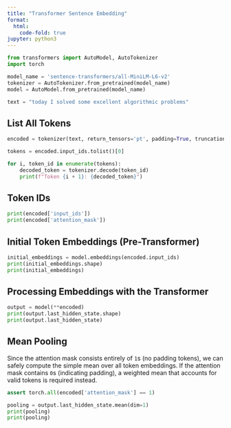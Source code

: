 ```yaml
---
title: "Transformer Sentence Embedding"
format:
  html:
    code-fold: true
jupyter: python3
---
```


```python
from transformers import AutoModel, AutoTokenizer
import torch
```

```python
model_name = 'sentence-transformers/all-MiniLM-L6-v2'
tokenizer = AutoTokenizer.from_pretrained(model_name)
model = AutoModel.from_pretrained(model_name)

text = "today I solved some excellent algorithmic problems"
```

## List All Tokens

```python
encoded = tokenizer(text, return_tensors='pt', padding=True, truncation=True)

tokens = encoded.input_ids.tolist()[0]

for i, token_id in enumerate(tokens):
    decoded_token = tokenizer.decode(token_id)
    print(f"Token {i + 1}: {decoded_token}")
```

## Token IDs

```python
print(encoded['input_ids'])
print(encoded['attention_mask'])
```

## Initial Token Embeddings (Pre-Transformer)

```python
initial_embeddings = model.embeddings(encoded.input_ids)
print(initial_embeddings.shape)
print(initial_embeddings)
```

## Processing Embeddings with the Transformer

```python
output = model(**encoded)
print(output.last_hidden_state.shape)
print(output.last_hidden_state)
```

## Mean Pooling

Since the attention mask consists entirely of `1`s (no padding tokens),
we can safely compute the simple mean over all token embeddings.
If the attention mask contains `0`s (indicating padding),
a weighted mean that accounts for valid tokens is required instead.

```python
assert torch.all(encoded['attention_mask'] == 1)
```

```python
pooling = output.last_hidden_state.mean(dim=1)
print(pooling)
print(pooling)
```

